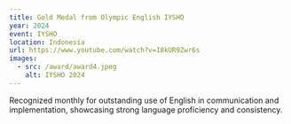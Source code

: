 ```yaml
---
title: Gold Medal from Olympic English IYSHO
year: 2024
event: IYSHO
location: Indonesia
url: https://www.youtube.com/watch?v=I8kUR9Zwr6s
images:
  - src: /award/award4.jpeg
    alt: IYSHO 2024
---
```


Recognized monthly for outstanding use of English in communication and implementation, showcasing strong language proficiency and consistency.
